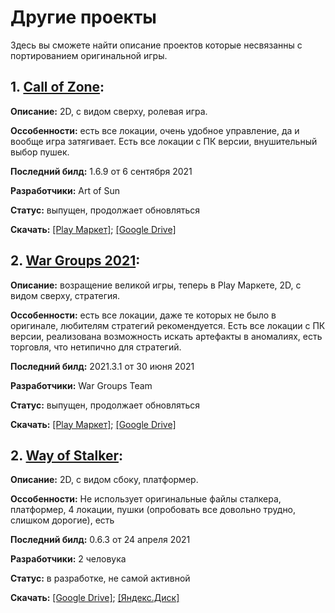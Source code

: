 # Другие проекты
Здесь вы сможете найти описание проектов которые несвязанны с портированием оригинальной игры.

## 1. [Call of Zone](https://vk.com/art_of_sun_game):
**Описание:** 2D, с видом сверху, ролевая игра.

**Оссобенности:** есть все локации, очень удобное управление, да и вообще игра затягивает. Есть все локации с ПК версии, внушительный выбор пушек.

**Последний билд:** 1.6.9 от 6 сентября 2021

**Разработчики:** Art of Sun

**Статус:** выпущен, продолжает обновляться

**Скачать:** [[Play Маркет]](https://play.google.com/store/apps/details?id=com.rsg.di.cz); [[Google Drive]](https://drive.google.com/file/d/1STu3HfI6oiuMre8TM-GfucaYzz2ZHZdA/view?usp=drivesdk)

## 2. [War Groups 2021](https://vk.com/officialwargroups):
**Описание:** возращение великой игры, теперь в Play Маркете, 2D, с видом сверху, стратегия.

**Оссобенности:** есть все локации, даже те которых не было в оригинале, любителям стратегий рекомендуется. Есть все локации с ПК версии, реализована возможность искать артефакты в аномалиях, есть торговля, что нетипично для стратегий.

**Последний билд:** 2021.3.1 от 30 июня 2021

**Разработчики:** War Groups Team

**Статус:** выпущен, продолжает обновляться

**Скачать:** [[Play Маркет]](https://play.google.com/store/apps/details?id=com.rsg.WG2021); [[Google Drive]](https://drive.google.com/file/d/1jFLahKwNupiYdP86gugDn-zLEo4cHQBo/view?usp=sharing)

## 2. [Way of Stalker](https://vk.com/way_of_stalker):
**Описание:** 2D, с видом сбоку, платформер.

**Оссобенности:** Не использует оригинальные файлы сталкера, платформер, 4 локации, пушки (опробовать все довольно трудно, слишком дорогие), есть 

**Последний билд:** 0.6.3 от 24 апреля 2021

**Разработчики:** 2 человука

**Статус:** в разработке, не самой активной

**Скачать:** [[Google Drive]](https://docs.google.com/uc?export=download&id=1_rQ60ufJNvtRJDF-LVnKtCc4EftUPgR2); [[Яндекс.Диск]](https://disk.yandex.ru/d/vtKCdyuJZ6-Fuw)
